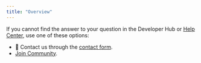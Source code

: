 ```yaml
---
title: "Overview"
---
```


If you cannot find the answer to your question in the Developer Hub or [Help Center](https://support.voucherify.io), use one of these options:

* 📧 Contact us through the [contact form](https://www.voucherify.io/contact-support).
* [Join Community](https://www.voucherify.io/community).
